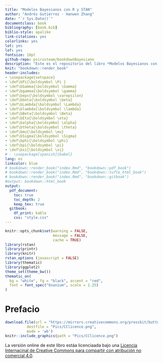 ```yaml
--- 
title: "Modelos Bayesianos con R y STAN"
author: "Andrés Gutiérrez - Hanwen Zhang"
date: "`r Sys.Date()`"
documentclass: book
bibliography: [book.bib]
biblio-style: apalike
link-citations: yes
colorlinks: yes
lot: yes
lof: yes
fontsize: 10pt
github-repo: psirusteam/bookdownBayesiano
description: "Este es el repositorio del libro *Modelos Bayesianos con R y STAN*."
knit: "bookdown::render_book"
header-includes:
- \usepackage{setspace}
- \def\bPi{\boldsymbol \Pi }
- \def\bGamma{\boldsymbol \Gamma}
- \def\bgamma{\boldsymbol \gamma}
- \def\beps{\boldsymbol \varepsilon}
- \def\bbeta{\boldsymbol \beta}
- \def\bLambda{\boldsymbol \Lambda}
- \def\blambda{\boldsymbol \lambda}
- \def\bBeta{\boldsymbol \Beta}
- \def\bEta{\boldsymbol \eta}
- \def\balpha{\boldsymbol \alpha}
- \def\btheta{\boldsymbol \theta}
- \def\bmu{\boldsymbol \mu}
- \def\bSigma{\boldsymbol \Sigma}
- \def\bphi{\boldsymbol \phi}
- \def\bpi{\boldsymbol \pi}
- \def\bxi{\boldsymbol \xi}
# - \usepackage[spanish]{babel}
lang: es
linkcolor: blue
# bookdown::render_book("index.Rmd", "bookdown::pdf_book")
# bookdown::render_book("index.Rmd", "bookdown::tufte_html_book")
# bookdown::render_book("index.Rmd", "bookdown::gitbook")
#output: bookdown::html_book
output:
  pdf_document:
    toc: true
    toc_depth: 2
    keep_tex: true
  gitbook:
    df_print: kable
    css: "style.css"
---
```


```r
knitr::opts_chunk$set(warning = FALSE, 
                      message = FALSE,
                      cache = TRUE)
library(rstan)
library(printr)
library(knitr)
rstan_options (javascript = FALSE)
library(thematic)
library(ggplot2) 
theme_set(theme_bw())
thematic_on(
  bg = "white", fg = "black", accent = "red",
  font = font_spec("Oxanium", scale = 1.25)
)
```

# Prefacio {-}
```r
download.file(url = "https://mirrors.creativecommons.org/presskit/buttons/88x31/png/by-nc-sa.png",
          destfile = "Pics/CClicence.png",
          mode = 'wb')
knitr::include_graphics(path = "Pics/CClicence.png")
```

La versión online de este libro estáa licenciaada bajo una [Licencia Internacinal de Creative Commons para compartir con atribución no comercial 4.0](http://creativecommons.org/licenses/by-nc-sa/4.0/). 
